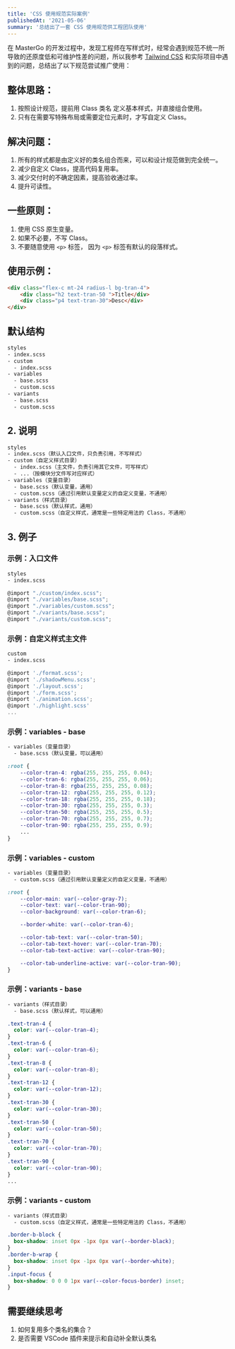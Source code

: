 ```yaml
---
title: 'CSS 使用规范实际案例'
publishedAt: '2021-05-06'
summary: '总结出了一套 CSS 使用规范供工程团队使用'
---
```


在 MasterGo 的开发过程中，发现工程师在写样式时，经常会遇到规范不统一所导致的还原度低和可维护性差的问题，所以我参考 [Tailwind CSS](https://tailwindcss.com) 和实际项目中遇到的问题，总结出了以下规范尝试推广使用：

## 整体思路：

1. 按照设计规范，提前用 Class 类名 定义基本样式，并直接组合使用。
2. 只有在需要写特殊布局或需要定位元素时，才写自定义 Class。

## 解决问题：

1. 所有的样式都是由定义好的类名组合而来，可以和设计规范做到完全统一。
2. 减少自定义 Class，提高代码复用率。
3. 减少交付时的不确定因素，提高验收通过率。
4. 提升可读性。

## 一些原则：

1. 使用 CSS 原生变量。
2. 如果不必要，不写 Class。
3. 不要随意使用 `<p>` 标签， 因为 `<p>` 标签有默认的段落样式。

## 使用示例：

```html
<div class="flex-c mt-24 radius-l bg-tran-4">
    <div class="h2 text-tran-50 ">Title</div>
    <div class="p4 text-tran-30">Desc</div>
</div>
```

## 默认结构

```bash
styles
- index.scss
- custom
  - index.scss
- variables
  - base.scss
  - custom.scss
- variants
  - base.scss
  - custom.scss
```

## 2. 说明

```bash
styles
- index.scss（默认入口文件，只负责引用，不写样式）
- custom（自定义样式目录）
  - index.scss（主文件，负责引用其它文件，可写样式）
  - ...（按模块分文件写对应样式）
- variables（变量目录）
  - base.scss（默认变量，通用）
  - custom.scss（通过引用默认变量定义的自定义变量，不通用）
- variants（样式目录）
  - base.scss（默认样式，通用）
  - custom.scss（自定义样式，通常是一些特定用法的 Class，不通用）
```

## 3. 例子

### 示例：入口文件

```bash
styles
- index.scss
```

```javascript
@import "./custom/index.scss";
@import "./variables/base.scss";
@import "./variables/custom.scss";
@import "./variants/base.scss";
@import "./variants/custom.scss";
```

### 示例：自定义样式主文件

```bash
custom
- index.scss
```

```javascript
@import './format.scss';
@import './shadowMenu.scss';
@import './layout.scss';
@import './form.scss';
@import './animation.scss';
@import './highlight.scss'
...
```

### 示例：variables - base

```bash
- variables（变量目录）
  - base.scss（默认变量，可以通用）
```

```css
:root {
    --color-tran-4: rgba(255, 255, 255, 0.04);
    --color-tran-6: rgba(255, 255, 255, 0.06);
    --color-tran-8: rgba(255, 255, 255, 0.08);
    --color-tran-12: rgba(255, 255, 255, 0.12);
    --color-tran-18: rgba(255, 255, 255, 0.18);
    --color-tran-30: rgba(255, 255, 255, 0.3);
    --color-tran-50: rgba(255, 255, 255, 0.5);
    --color-tran-70: rgba(255, 255, 255, 0.7);
    --color-tran-90: rgba(255, 255, 255, 0.9);
    ...
}
```

### 示例：variables - custom

```bash
- variables（变量目录）
  - custom.scss（通过引用默认变量定义的自定义变量，不通用）
```

```css
:root {
    --color-main: var(--color-gray-7);
    --color-text: var(--color-tran-90);
    --color-background: var(--color-tran-6);

    --border-white: var(--color-tran-6);

    --color-tab-text: var(--color-tran-50);
    --color-tab-text-hover: var(--color-tran-70);
    --color-tab-text-active: var(--color-tran-90);

    --color-tab-underline-active: var(--color-tran-90);
}
```

### 示例：variants - base

```bash
- variants（样式目录）
  - base.scss（默认样式，可以通用）
```

```css
.text-tran-4 {
  color: var(--color-tran-4);
}
.text-tran-6 {
  color: var(--color-tran-6);
}
.text-tran-8 {
  color: var(--color-tran-8);
}
.text-tran-12 {
  color: var(--color-tran-12);
}
.text-tran-30 {
  color: var(--color-tran-30);
}
.text-tran-50 {
  color: var(--color-tran-50);
}
.text-tran-70 {
  color: var(--color-tran-70);
}
.text-tran-90 {
  color: var(--color-tran-90);
}
...
```

### 示例：variants - custom

```bash
- variants（样式目录）
  - custom.scss（自定义样式，通常是一些特定用法的 Class，不通用）
```

```css
.border-b-block {
  box-shadow: inset 0px -1px 0px var(--border-black);
}
.border-b-wrap {
  box-shadow: inset 0px -1px 0px var(--border-white);
}
.input-focus {
  box-shadow: 0 0 0 1px var(--color-focus-border) inset;
}
```

## 需要继续思考

1. 如何复用多个类名的集合？
2. 是否需要 VSCode 插件来提示和自动补全默认类名
